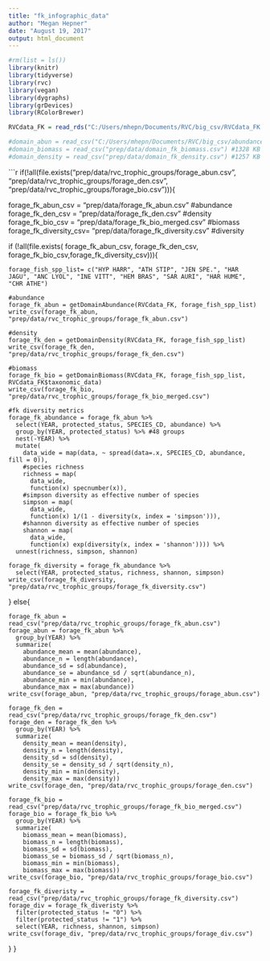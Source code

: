 ```yaml
---
title: "fk_infographic_data"
author: "Megan Hepner"
date: "August 19, 2017"
output: html_document
---
```


```r
#rm(list = ls())
library(knitr)
library(tidyverse)
library(rvc)
library(vegan)
library(dygraphs)
library(grDevices)
library(RColorBrewer)

```

```r

RVCdata_FK = read_rds("C:/Users/mhepn/Documents/RVC/big_csv/RVCdata_FK.rds") #473 MB

#domain_abun = read_csv("C:/Users/mhepn/Documents/RVC/big_csv/abundance_domain/domain_fk_abun.csv") #1307 KB
#domain_biomass = read_csv("prep/data/domain_fk_biomass.csv") #1328 KB
#domain_density = read_csv("prep/data/domain_fk_density.csv") #1257 KB

```

```r

if(!all(file.exists("prep/data/rvc_trophic_groups/forage_abun.csv",
                    "prep/data/rvc_trophic_groups/forage_den.csv",
                    "prep/data/rvc_trophic_groups/forage_bio.csv"))){
  
  forage_fk_abun_csv     = "prep/data/forage_fk_abun.csv"        #abundance
  forage_fk_den_csv      = "prep/data/forage_fk_den.csv"           #density
  forage_fk_bio_csv      = "prep/data/forage_fk_bio_merged.csv"    #biomass 
  forage_fk_diversity_csv= "prep/data/forage_fk_diversity.csv"   #diversity 
  
  if (!all(file.exists(
    forage_fk_abun_csv, forage_fk_den_csv, forage_fk_bio_csv,forage_fk_diversity_csv))){
    
    forage_fish_spp_list= c("HYP HARR", "ATH STIP", "JEN SPE.", "HAR JAGU", "ANC LYOL", "INE VITT", "HEM BRAS", "SAR AURI", "HAR HUME", "CHR ATHE")
    
    #abundance
    forage_fk_abun = getDomainAbundance(RVCdata_FK, forage_fish_spp_list)
    write_csv(forage_fk_abun, "prep/data/rvc_trophic_groups/forage_fk_abun.csv")
    
    #density
    forage_fk_den = getDomainDensity(RVCdata_FK, forage_fish_spp_list)
    write_csv(forage_fk_den, "prep/data/rvc_trophic_groups/forage_fk_den.csv")
    
    #biomass
    forage_fk_bio = getDomainBiomass(RVCdata_FK, forage_fish_spp_list, RVCdata_FK$taxonomic_data)
    write_csv(forage_fk_bio, "prep/data/rvc_trophic_groups/forage_fk_bio_merged.csv")
    
    #fk diversity metrics 
    forage_fk_abundance = forage_fk_abun %>% 
      select(YEAR, protected_status, SPECIES_CD, abundance) %>%  
      group_by(YEAR, protected_status) %>% #48 groups 
      nest(-YEAR) %>%  
      mutate(
        data_wide = map(data, ~ spread(data=.x, SPECIES_CD, abundance, fill = 0)), 
        #species richness 
        richness = map(
          data_wide, 
          function(x) specnumber(x)),
        #simpson diversity as effective number of species 
        simpson = map( 
          data_wide,
          function(x) 1/(1 - diversity(x, index = 'simpson'))),
        #shannon diversity as effective number of species 
        shannon = map(
          data_wide,
          function(x) exp(diversity(x, index = 'shannon')))) %>%
      unnest(richness, simpson, shannon)
    
    forage_fk_diversity = forage_fk_abundance %>%
      select(YEAR, protected_status, richness, shannon, simpson) 
    write_csv(forage_fk_diversity, "prep/data/rvc_trophic_groups/forage_fk_diversity.csv")
    
  } else{
    
    forage_fk_abun = read_csv("prep/data/rvc_trophic_groups/forage_fk_abun.csv")
    forage_abun = forage_fk_abun %>%
      group_by(YEAR) %>%
      summarize(
        abundance_mean = mean(abundance),
        abundance_n = length(abundance),
        abundance_sd = sd(abundance),
        abundance_se = abundance_sd / sqrt(abundance_n),
        abundance_min = min(abundance),
        abundance_max = max(abundance))
    write_csv(forage_abun, "prep/data/rvc_trophic_groups/forage_abun.csv")
    
    forage_fk_den = read_csv("prep/data/rvc_trophic_groups/forage_fk_den.csv")
    forage_den = forage_fk_den %>%
      group_by(YEAR) %>%
      summarize(
        density_mean = mean(density),
        density_n = length(density),
        density_sd = sd(density),
        density_se = density_sd / sqrt(density_n),
        density_min = min(density),
        density_max = max(density))
    write_csv(forage_den, "prep/data/rvc_trophic_groups/forage_den.csv")
    
    forage_fk_bio = read_csv("prep/data/rvc_trophic_groups/forage_fk_bio_merged.csv")
    forage_bio = forage_fk_bio %>%
      group_by(YEAR) %>%
      summarize(
        biomass_mean = mean(biomass),
        biomass_n = length(biomass),
        biomass_sd = sd(biomass),
        biomass_se = biomass_sd / sqrt(biomass_n),
        biomass_min = min(biomass),
        biomass_max = max(biomass))
    write_csv(forage_bio, "prep/data/rvc_trophic_groups/forage_bio.csv")
    
    forage_fk_diveristy = read_csv("prep/data/rvc_trophic_groups/forage_fk_diversity.csv") 
    forage_div = forage_fk_diveristy %>%
      filter(protected_status != "0") %>%
      filter(protected_status != "1") %>%
      select(YEAR, richness, shannon, simpson)
    write_csv(forage_div, "prep/data/rvc_trophic_groups/forage_div.csv")
  }
}

